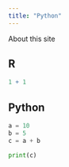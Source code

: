 ```yaml
---
title: "Python"
---
```


About this site

## R

```r
1 + 1
```

## Python

```python
a = 10
b = 5
c = a + b

print(c)
```
